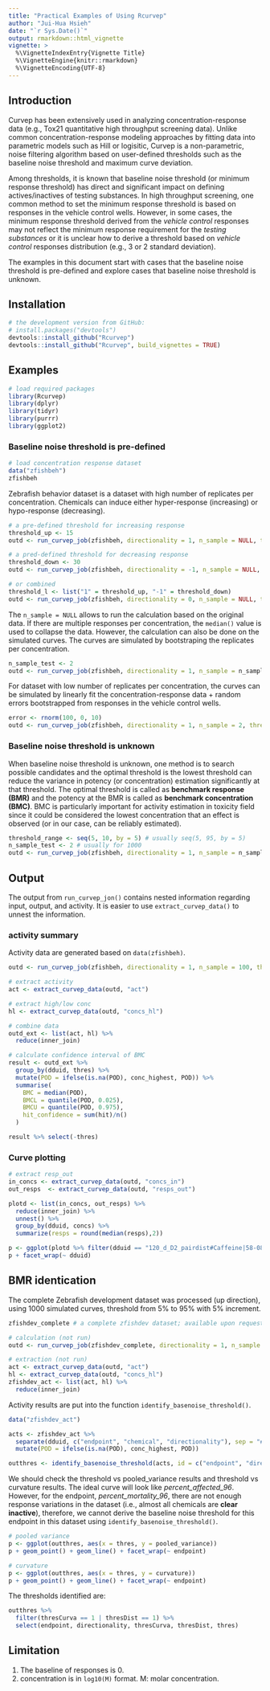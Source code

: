 ```yaml
---
title: "Practical Examples of Using Rcurvep"
author: "Jui-Hua Hsieh"
date: "`r Sys.Date()`"
output: rmarkdown::html_vignette
vignette: >
  %\VignetteIndexEntry{Vignette Title}
  %\VignetteEngine{knitr::rmarkdown}
  %\VignetteEncoding{UTF-8}
---
```


## Introduction

Curvep has been extensively used in analyzing concentration-response data (e.g., Tox21 quantitative high throughput screening data). Unlike common concentration-response modeling approaches by fitting data into parametric models such as Hill or logisitic, Curvep is a non-parametric, noise filtering algorithm based on user-defined thresholds such as the baseline noise threshold and maximum curve deviation. 

Among thresholds, it is known that baseline noise threshold (or minimum response threshold) has direct and significant impact on defining actives/inactives of testing substances. In high throughput screening, one common method to set the minimum response threshold is based on responses in the vehicle control wells. However, in some cases, the minimum response threshold derived from the *vehicle control* responses may not reflect the minimum response requirement for the *testing substances* or it is unclear how to derive a threshold based on *vehicle control* responses distribution (e.g., 3 or 2 standard deviation).

The examples in this document start with cases that the baseline noise threshold is pre-defined and explore cases that baseline noise threshold is unknown.

## Installation

```r

# the development version from GitHub:
# install.packages("devtools")
devtools::install_github("Rcurvep")
devtools::install_github("Rcurvep", build_vignettes = TRUE)
```


## Examples

```r
# load required packages
library(Rcurvep)
library(dplyr)
library(tidyr)
library(purrr)
library(ggplot2)
```


### Baseline noise threshold is pre-defined

```r
# load concentration response dataset
data("zfishbeh")
zfishbeh
```

Zebrafish behavior dataset is a dataset with high number of replicates per concentration. Chemicals can induce either hyper-response (increasing) or hypo-response (decreasing).

```r

# a pre-defined threshold for increasing response
threshold_up <- 15
outd <- run_curvep_job(zfishbeh, directionality = 1, n_sample = NULL, threshold = threshold_up, other_paras = list(CARR = 20, TrustHi = TRUE))

# a pred-defined threshold for decreasing response
threshold_down <- 30
outd <- run_curvep_job(zfishbeh, directionality = -1, n_sample = NULL, threshold = threshold_down, other_paras = list(CARR = 20, TrustHi = TRUE))

# or combined
threshold_l <- list("1" = threshold_up, "-1" = threshold_down)
outd <- run_curvep_job(zfishbeh, directionality = 0, n_sample = NULL, threshold = threshold_l, other_paras = list(CARR = 20, TrustHi = TRUE))

```

The `n_sample = NULL` allows to run the calculation based on the original data. If there are multiple responses per concentration, the `median()` value is used to collapse the data. However, the calculation can also be done on the simulated curves. The curves are simulated by bootstraping the replicates per concentration. 

```r

n_sample_test <- 2
outd <- run_curvep_job(zfishbeh, directionality = 1, n_sample = n_sample_test, threshold = 15, other_paras = list(CARR = 20, TrustHi = TRUE))

```

For dataset with low number of replicates per concentration, the curves can be simulated by linearly fit the concentration-response data + random errors bootstrapped from responses in the vehicle control wells. 

```r
error <- rnorm(100, 0, 10)
outd <- run_curvep_job(zfishbeh, directionality = 1, n_sample = 2, threshold = 15, other_paras = list(CARR = 20, TrustHi = TRUE), vehicle_data = error)
```


### Baseline noise threshold is unknown

When baseline noise threshold is unknown, one method is to search possible candidates and the optimal threshold is the lowest threshold can reduce the variance in potency (or concentration) estimation significantly at that threshold. The optimal threshold is called as **benchmark response (BMR)** and the potency at the BMR is called as **benchmark concentration (BMC)**. BMC is particularly important for activity estimation in toxicity field since it could be considered the lowest concentration that an effect is observed (or in our case, can be reliably estimated).

```r

threshold_range <- seq(5, 10, by = 5) # usually seq(5, 95, by = 5)
n_sample_test <- 2 # usually for 1000
outd <- run_curvep_job(zfishbeh, directionality = 1, n_sample = n_sample_test, threshold = threshold_range, other_paras = list(CARR = 20, TrustHi = TRUE))

```


## Output

The output from `run_curvep_jon()` contains nested information regarding input, output, and activity. It is easier to use `extract_curvep_data()` to unnest the information. 

### activity summary

Activity data are generated based on `data(zfishbeh)`.

```r

outd <- run_curvep_job(zfishbeh, directionality = 1, n_sample = 100, threshold = 15, other_paras = list(CARR = 20, TrustHi = TRUE))
```

```r
# extract activity
act <- extract_curvep_data(outd, "act")

# extract high/low conc
hl <- extract_curvep_data(outd, "concs_hl")

# combine data
outd_ext <- list(act, hl) %>% 
  reduce(inner_join)

# calculate confidence interval of BMC
result <- outd_ext %>% 
  group_by(dduid, thres) %>%
  mutate(POD = ifelse(is.na(POD), conc_highest, POD)) %>%
  summarise(
    BMC = median(POD), 
    BMCL = quantile(POD, 0.025),
    BMCU = quantile(POD, 0.975),
    hit_confidence = sum(hit)/n()
  )

result %>% select(-thres)
```

### Curve plotting

```r
# extract resp_out
in_concs <- extract_curvep_data(outd, "concs_in")
out_resps  <- extract_curvep_data(outd, "resps_out")

plotd <- list(in_concs, out_resps) %>% 
  reduce(inner_join) %>%
  unnest() %>%
  group_by(dduid, concs) %>% 
  summarize(resps = round(median(resps),2)) 

p <- ggplot(plotd %>% filter(dduid == "120_d_D2_pairdist#Caffeine|58-08-2#1@1"), aes(x = concs, y = resps)) + geom_point() + geom_line()
p + facet_wrap(~ dduid)


```

## BMR identication

The complete Zebrafish development dataset was processed (up direction), using 1000 simulated curves, threshold from 5% to 95% with 5% increment. 

```r
zfishdev_complete # a complete zfishdev dataset; available upon request 

# calculation (not run)
outd <- run_curvep_job(zfishdev_complete, directionality = 1, n_sample = 1000, threshold = seq(5, 95, by = 5), other_paras = list(CARR = 20, TrustHi = TRUE))

# extraction (not run)
act <- extract_curvep_data(outd, "act")
hl <- extract_curvep_data(outd, "concs_hl")
zfishdev_act <- list(act, hl) %>% 
  reduce(inner_join)

```

Activity results are put into the function `identify_basenoise_threshold()`.

```r

data("zfishdev_act")

acts <- zfishdev_act %>% 
  separate(dduid, c("endpoint", "chemical", "directionality"), sep = "#") %>%
  mutate(POD = ifelse(is.na(POD), conc_highest, POD))

outthres <- identify_basenoise_threshold(acts, id = c("endpoint", "directionality"), chemical = "chemical", threshold = "thres", potency = "POD")

```

We should check the threshold vs pooled_variance results and threshold vs curvature results. The ideal curve will look like *percent_affected_96*. However, for the endpoint, *percent_mortality_96*, there are not enough response variations in the dataset (i.e., almost all chemicals are **clear inactive**), therefore, we cannot derive the baseline noise threshold for this endpoint in this dataset using `identify_basenoise_threshold()`. 

```r

# pooled variance
p <- ggplot(outthres, aes(x = thres, y = pooled_variance))
p + geom_point() + geom_line() + facet_wrap(~ endpoint)

# curvature
p <- ggplot(outthres, aes(x = thres, y = curvature))
p + geom_point() + geom_line() + facet_wrap(~ endpoint)

```

The thresholds identified are:

```r

outthres %>% 
  filter(thresCurva == 1 | thresDist == 1) %>%
  select(endpoint, directionality, thresCurva, thresDist, thres)

```

## Limitation

1. The baseline of responses is 0. 
2. concentration is in `log10(M)` format. M: molar concentration.





